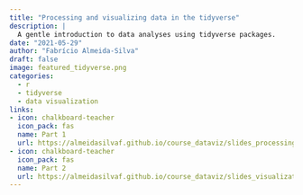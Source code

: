 ```yaml
---
title: "Processing and visualizing data in the tidyverse"
description: |
  A gentle introduction to data analyses using tidyverse packages.
date: "2021-05-29"
author: "Fabrício Almeida-Silva"
draft: false
image: featured_tidyverse.png
categories:
  - r
  - tidyverse
  - data visualization
links:
- icon: chalkboard-teacher
  icon_pack: fas
  name: Part 1
  url: https://almeidasilvaf.github.io/course_dataviz/slides_processing.html
- icon: chalkboard-teacher
  icon_pack: fas
  name: Part 2
  url: https://almeidasilvaf.github.io/course_dataviz/slides_visualization.html
---
```


